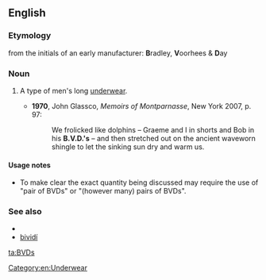 ==English==

===Etymology===
from the initials of an early manufacturer: '''B'''radley, '''V'''oorhees & '''D'''ay

===Noun===
{{en-plural noun}}

# {{context|informal|initialism|lang=en}} A type of men's long [[underwear]].
#* '''1970''', John Glassco, ''Memoirs of Montparnasse'', New York 2007, p. 97:
#*: We frolicked like dolphins – Graeme and I in shorts and Bob in his '''B.V.D.'s''' – and then stretched out on the ancient waveworn shingle to let the sinking sun dry and warm us.

====Usage notes====
* To make clear the exact quantity being discussed may require the use of "pair of BVDs" or "(however many) pairs of BVDs".

===See also===
* {{pedia|BVD}}
* [[bividí]]

[[Category:en:Underwear]]

[[ta:BVDs]]
